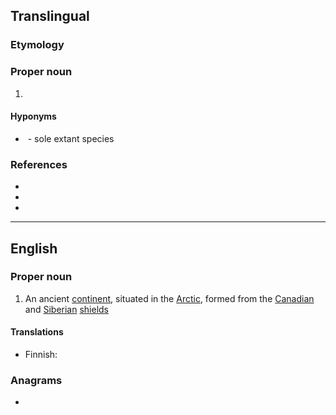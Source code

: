 {{also|arctica}}
==Translingual==

===Etymology===
{{rfe|mul}}

===Proper noun===
{{taxoninfl|i=1|g=f}}

# {{taxon|genus|family|{{taxlink|Arcticidae|family|ver=220907}}|several bivalve [[mollusk]]s, including [[quahog]]s}}

====Hyponyms====
* {{sense|genus}} {{taxlink|Arctica islandica|species}}&nbsp;- sole extant species

===References===
* {{pedia|i=1}}
* {{specieslite|i=1}}
* {{comcatlite|i=1}}

----

==English==

===Proper noun===
{{wikipedia}}
{{en-proper noun}}

# An ancient [[continent]], situated in the [[Arctic]], formed from the [[Canadian]] and [[Siberian]] [[shield]]s

====Translations====
{{trans-top|An ancient continent}}
* Finnish: {{t|fi|Arctica}}
{{trans-mid}}
{{trans-bottom}}

===Anagrams===
* {{anagrams|en|a=aaccirt|Ritacca|acratic}}